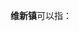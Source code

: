 '''维新镇'''可以指：
{{PRC admin/disambig|43/07/26/106/000|50/02/24/113/000|51/15/27/105/000|52/05/25/103/000}}
{{disambig|cat=三字中国镇名消歧义}}